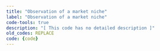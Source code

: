 ```yaml
---
title: "Observation of a market niche"
label: "Observation of a market niche"
code-tools: true
description: "[ This code has no detailed description ]"
old_codes: REPLACE
code: {code}
---
```

